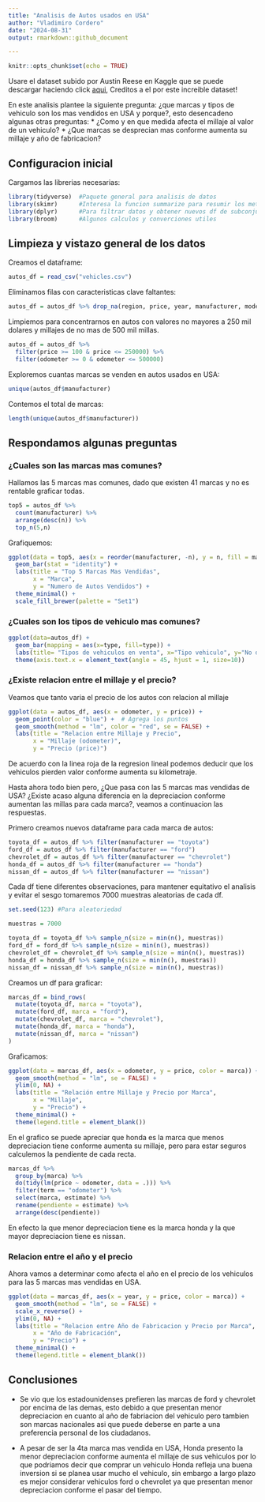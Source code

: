 ---
title: "Analisis de Autos usados en USA"
author: "Vladimiro Cordero"
date: "2024-08-31"
output: rmarkdown::github_document

---

```{r setup, include=FALSE}
knitr::opts_chunk$set(echo = TRUE)
```

Usare el dataset subido por Austin Reese en Kaggle que se puede descargar haciendo click [aqui](https://www.kaggle.com/datasets/austinreese/craigslist-carstrucks-data),  Creditos a el por este increible dataset!

En este analisis plantee la siguiente pregunta: ¿que marcas y tipos de vehiculo son los mas vendidos en USA y porque?, esto desencadeno algunas otras preguntas:
* ¿Como y en que medida afecta el millaje al valor de un vehiculo?
* ¿Que marcas se desprecian mas conforme aumenta su millaje y año de fabricacion?

## Configuracion inicial

Cargamos las librerias necesarias:

```{r}
library(tidyverse)  #Paquete general para analisis de datos
library(skimr)      #Interesa la funcion summarize para resumir los metadatos
library(dplyr)      #Para filtrar datos y obtener nuevos df de subconjuntos
library(broom)      #Algunos calculos y converciones utiles
```

## Limpieza y vistazo general de los datos

Creamos el dataframe:

```{r}
autos_df = read_csv("vehicles.csv")
```

Eliminamos filas con caracteristicas clave faltantes:

```{r}
autos_df = autos_df %>% drop_na(region, price, year, manufacturer, model, condition, odometer, transmission, type, paint_color)
```

Limpiemos para concentrarnos en autos con valores no mayores a 250 mil dolares y millajes de no mas de 500 mil millas.
```{r}
autos_df = autos_df %>%
  filter(price >= 100 & price <= 250000) %>%
  filter(odometer >= 0 & odometer <= 500000)
```

Exploremos cuantas marcas se venden en autos usados en USA:

```{r}
unique(autos_df$manufacturer)
```

Contemos el total de marcas:
```{r}
length(unique(autos_df$manufacturer))
```

## Respondamos algunas preguntas

### ¿Cuales son las marcas mas comunes?
Hallamos las 5 marcas mas comunes, dado que existen 41 marcas y no es rentable graficar todas.
```{r}
top5 = autos_df %>%
  count(manufacturer) %>%
  arrange(desc(n)) %>%
  top_n(5,n)
```

Grafiquemos:
```{r}
ggplot(data = top5, aes(x = reorder(manufacturer, -n), y = n, fill = manufacturer)) +
  geom_bar(stat = "identity") +
  labs(title = "Top 5 Marcas Mas Vendidas",
       x = "Marca",
       y = "Numero de Autos Vendidos") +
  theme_minimal() +
  scale_fill_brewer(palette = "Set1")

```

### ¿Cuales son los tipos de vehiculo mas comunes?
```{r}
ggplot(data=autos_df) +
  geom_bar(mapping = aes(x=type, fill=type)) +
  labs(title= "Tipos de vehiculos en venta", x="Tipo vehiculo", y="No de vehiculos") +
  theme(axis.text.x = element_text(angle = 45, hjust = 1, size=10))
```

### ¿Existe relacion entre el millaje y el precio?
Veamos que tanto varia el precio de los autos con relacion al millaje
```{r}
ggplot(data = autos_df, aes(x = odometer, y = price)) +
  geom_point(color = "blue") +  # Agrega los puntos
  geom_smooth(method = "lm", color = "red", se = FALSE) +
  labs(title = "Relacion entre Millaje y Precio",
       x = "Millaje (odometer)",
       y = "Precio (price)")
```

De acuerdo con la linea roja de la regresion lineal podemos deducir que los vehiculos pierden valor conforme aumenta su kilometraje.

Hasta ahora todo bien pero, ¿Que pasa con las 5 marcas mas vendidas de USA? ¿Existe acaso alguna diferencia en la depreciacion conforme aumentan las millas para cada marca?, veamos a continuacion las respuestas.

Primero creamos nuevos dataframe para cada marca de autos:
```{r}
toyota_df = autos_df %>% filter(manufacturer == "toyota")
ford_df = autos_df %>% filter(manufacturer == "ford")
chevrolet_df = autos_df %>% filter(manufacturer == "chevrolet")
honda_df = autos_df %>% filter(manufacturer == "honda")
nissan_df = autos_df %>% filter(manufacturer == "nissan")
```
Cada df tiene diferentes observaciones, para mantener equitativo el analisis y evitar el sesgo tomaremos 7000 muestras aleatorias de cada df.

```{r}
set.seed(123) #Para aleatoriedad

muestras = 7000

toyota_df = toyota_df %>% sample_n(size = min(n(), muestras))
ford_df = ford_df %>% sample_n(size = min(n(), muestras))
chevrolet_df = chevrolet_df %>% sample_n(size = min(n(), muestras))
honda_df = honda_df %>% sample_n(size = min(n(), muestras))
nissan_df = nissan_df %>% sample_n(size = min(n(), muestras))

```

Creamos un df para graficar:
```{r}
marcas_df = bind_rows(
  mutate(toyota_df, marca = "toyota"),
  mutate(ford_df, marca = "ford"),
  mutate(chevrolet_df, marca = "chevrolet"),
  mutate(honda_df, marca = "honda"),
  mutate(nissan_df, marca = "nissan")
)
```

Graficamos:

```{r}
ggplot(data = marcas_df, aes(x = odometer, y = price, color = marca)) +
  geom_smooth(method = "lm", se = FALSE) +
  ylim(0, NA) +
  labs(title = "Relación entre Millaje y Precio por Marca",
       x = "Millaje",
       y = "Precio") +
  theme_minimal() +
  theme(legend.title = element_blank())

```

En el grafico se puede apreciar que honda es la marca que menos depreciacion tiene conforme aumenta su millaje, pero para estar seguros calculemos la pendiente de cada recta.

```{r}
marcas_df %>%
  group_by(marca) %>%
  do(tidy(lm(price ~ odometer, data = .))) %>%
  filter(term == "odometer") %>%
  select(marca, estimate) %>%
  rename(pendiente = estimate) %>%
  arrange(desc(pendiente))
```
En efecto la que menor depreciacion tiene es la marca honda y la que mayor depreciacion tiene es nissan.

### Relacion entre el año y el precio
Ahora vamos a determinar como afecta el año en el precio de los vehiculos para las 5 marcas mas vendidas en USA.

```{r}
ggplot(data = marcas_df, aes(x = year, y = price, color = marca)) +
  geom_smooth(method = "lm", se = FALSE) +
  scale_x_reverse() +
  ylim(0, NA) +
  labs(title = "Relacion entre Año de Fabricacion y Precio por Marca",
       x = "Año de Fabricación",
       y = "Precio") +
  theme_minimal() +
  theme(legend.title = element_blank())


```

## Conclusiones
* Se vio que los estadounidenses prefieren las marcas de ford y chevrolet por encima de las demas, esto debido a que presentan menor depreciacion en cuanto al año de fabriacion del vehiculo pero tambien son marcas nacionales asi que puede deberse en parte a una preferencia personal de los ciudadanos.

* A pesar de ser la 4ta marca mas vendida en USA, Honda presento la menor depreciacion conforme aumenta el millaje de sus vehiculos por lo que podriamos decir que comprar un vehiculo Honda refleja una buena inversion si se planea usar mucho el vehiculo, sin embargo a largo plazo es mejor considerar vehiculos ford o chevrolet ya que presentan menor depreciacion conforme el pasar del tiempo.